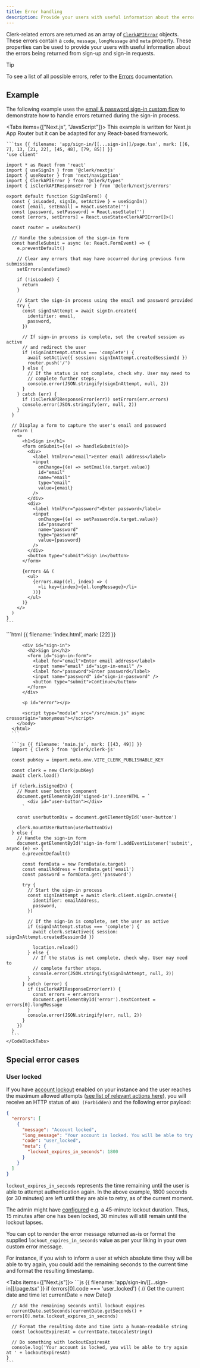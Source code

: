 ```yaml
---
title: Error handling
description: Provide your users with useful information about the errors being returned from sign-up and sign-in requests.
---
```


Clerk-related errors are returned as an array of [`ClerkAPIError`](/docs/references/javascript/types/clerk-api-error) objects. These errors contain a `code`, `message`, `longMessage` and `meta` property. These properties can be used to provide your users with useful information about the errors being returned from sign-up and sign-in requests.

> [!TIP]
> To see a list of all possible errors, refer to the [Errors](/docs/guides/development/errors/overview) documentation.

## Example

The following example uses the [email & password sign-in custom flow](/docs/guides/development/custom-flows/email-password) to demonstrate how to handle errors returned during the sign-in process.

<Tabs items={["Next.js", "JavaScript"]}>
  <Tab>
    This example is written for Next.js App Router but it can be adapted for any React-based framework.

    ```tsx {{ filename: 'app/sign-in/[[...sign-in]]/page.tsx', mark: [[6, 7], 13, [21, 22], [45, 48], [79, 85]] }}
    'use client'

    import * as React from 'react'
    import { useSignIn } from '@clerk/nextjs'
    import { useRouter } from 'next/navigation'
    import { ClerkAPIError } from '@clerk/types'
    import { isClerkAPIResponseError } from '@clerk/nextjs/errors'

    export default function SignInForm() {
      const { isLoaded, signIn, setActive } = useSignIn()
      const [email, setEmail] = React.useState('')
      const [password, setPassword] = React.useState('')
      const [errors, setErrors] = React.useState<ClerkAPIError[]>()

      const router = useRouter()

      // Handle the submission of the sign-in form
      const handleSubmit = async (e: React.FormEvent) => {
        e.preventDefault()

        // Clear any errors that may have occurred during previous form submission
        setErrors(undefined)

        if (!isLoaded) {
          return
        }

        // Start the sign-in process using the email and password provided
        try {
          const signInAttempt = await signIn.create({
            identifier: email,
            password,
          })

          // If sign-in process is complete, set the created session as active
          // and redirect the user
          if (signInAttempt.status === 'complete') {
            await setActive({ session: signInAttempt.createdSessionId })
            router.push('/')
          } else {
            // If the status is not complete, check why. User may need to
            // complete further steps.
            console.error(JSON.stringify(signInAttempt, null, 2))
          }
        } catch (err) {
          if (isClerkAPIResponseError(err)) setErrors(err.errors)
          console.error(JSON.stringify(err, null, 2))
        }
      }

      // Display a form to capture the user's email and password
      return (
        <>
          <h1>Sign in</h1>
          <form onSubmit={(e) => handleSubmit(e)}>
            <div>
              <label htmlFor="email">Enter email address</label>
              <input
                onChange={(e) => setEmail(e.target.value)}
                id="email"
                name="email"
                type="email"
                value={email}
              />
            </div>
            <div>
              <label htmlFor="password">Enter password</label>
              <input
                onChange={(e) => setPassword(e.target.value)}
                id="password"
                name="password"
                type="password"
                value={password}
              />
            </div>
            <button type="submit">Sign in</button>
          </form>

          {errors && (
            <ul>
              {errors.map((el, index) => (
                <li key={index}>{el.longMessage}</li>
              ))}
            </ul>
          )}
        </>
      )
    }
    ```
  </Tab>

  <Tab>
    <CodeBlockTabs options={["index.html", "main.js"]}>
      ```html {{ filename: 'index.html', mark: [22] }}
      <!doctype html>
      <html lang="en">
        <head>
          <meta charset="UTF-8" />
          <meta name="viewport" content="width=device-width, initial-scale=1.0" />
          <title>Clerk + JavaScript App</title>
        </head>
        <body>
          <div id="signed-in"></div>

          <div id="sign-in">
            <h2>Sign in</h2>
            <form id="sign-in-form">
              <label for="email">Enter email address</label>
              <input name="email" id="sign-in-email" />
              <label for="password">Enter password</label>
              <input name="password" id="sign-in-password" />
              <button type="submit">Continue</button>
            </form>
          </div>

          <p id="error"></p>

          <script type="module" src="/src/main.js" async crossorigin="anonymous"></script>
        </body>
      </html>
      ```

      ```js {{ filename: 'main.js', mark: [[43, 49]] }}
      import { Clerk } from '@clerk/clerk-js'

      const pubKey = import.meta.env.VITE_CLERK_PUBLISHABLE_KEY

      const clerk = new Clerk(pubKey)
      await clerk.load()

      if (clerk.isSignedIn) {
        // Mount user button component
        document.getElementById('signed-in').innerHTML = `
            <div id="user-button"></div>
          `

        const userbuttonDiv = document.getElementById('user-button')

        clerk.mountUserButton(userbuttonDiv)
      } else {
        // Handle the sign-in form
        document.getElementById('sign-in-form').addEventListener('submit', async (e) => {
          e.preventDefault()

          const formData = new FormData(e.target)
          const emailAddress = formData.get('email')
          const password = formData.get('password')

          try {
            // Start the sign-in process
            const signInAttempt = await clerk.client.signIn.create({
              identifier: emailAddress,
              password,
            })

            // If the sign-in is complete, set the user as active
            if (signInAttempt.status === 'complete') {
              await clerk.setActive({ session: signInAttempt.createdSessionId })

              location.reload()
            } else {
              // If the status is not complete, check why. User may need to
              // complete further steps.
              console.error(JSON.stringify(signInAttempt, null, 2))
            }
          } catch (error) {
            if (isClerkAPIResponseError(err)) {
              const errors = err.errors
              document.getElementById('error').textContent = errors[0].longMessage
            }
            console.error(JSON.stringify(err, null, 2))
          }
        })
      }
      ```
    </CodeBlockTabs>
  </Tab>
</Tabs>

## Special error cases

### User locked

If you have [account lockout](/docs/guides/secure/user-lockout) enabled on your instance and the user reaches the maximum allowed attempts ([see list of relevant actions here](/docs/guides/secure/user-lockout)), you will receive an HTTP status of `403 (Forbidden)` and the following error payload:

```json
{
  "errors": [
    {
      "message": "Account locked",
      "long_message": "Your account is locked. You will be able to try again in 30 minutes. For more information, contact support.",
      "code": "user_locked",
      "meta": {
        "lockout_expires_in_seconds": 1800
      }
    }
  ]
}
```

`lockout_expires_in_seconds` represents the time remaining until the user is able to attempt authentication again.
In the above example, 1800 seconds (or 30 minutes) are left until they are able to retry, as of the current moment.

The admin might have [configured](/docs/guides/secure/user-lockout#customize-max-sign-in-attempts-and-lockout-duration) e.g. a 45-minute lockout duration.
Thus, 15 minutes after one has been locked, 30 minutes will still remain until the lockout lapses.

You can opt to render the error message returned as-is or format the supplied `lockout_expires_in_seconds` value as per your liking in your own custom error message.

For instance, if you wish to inform a user at which absolute time they will be able to try again, you could add the remaining seconds to the current time and format the resulting timestamp.

<Tabs items={["Next.js"]}>
  <Tab>
    ```js {{ filename: 'app/sign-in/[[...sign-in]]/page.tsx' }}
    if (errors[0].code === 'user_locked') {
      // Get the current date and time
      let currentDate = new Date()

      // Add the remaining seconds until lockout expires
      currentDate.setSeconds(currentDate.getSeconds() + errors[0].meta.lockout_expires_in_seconds)

      // Format the resulting date and time into a human-readable string
      const lockoutExpiresAt = currentDate.toLocaleString()

      // Do something with lockoutExpiresAt
      console.log('Your account is locked, you will be able to try again at ' + lockoutExpiresAt)
    }
    ```
  </Tab>
</Tabs>
